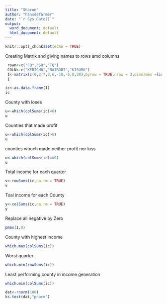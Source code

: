 ---
title: "Sharon"
author: "hansdefarmer"
date: "`r Sys.Date()`"
output:
  word_document: default
  html_document: default
---

```{r setup, include=TRUE}
knitr::opts_chunk$set(echo = TRUE)
```

Creating Matrix and giving names to rows amd columns
```{r}
 rown<-c("FQ","SQ","TQ")
 COLN<-c("KERICH0","NAIROBI","KISUMU")
 I<-matrix(c(0,2,7,3,6,-10,-5,8,20),byrow = TRUE,nrow = 3,dimnames =list (rown,COLN))
 I
```

```{r}
ic<-as.data.frame(I)
ic
```
County with loses
```{r}
u<-which(colSums(ic)<0)
u
```
Counties that made profit
```{r}
u<-which(colSums(ic)>0)
u
```
counties whuch made neither profit nor loss
```{r}
u<-which(colSums(ic)==0)
u
```
Total income for each quarter
```{r}
v<-rowSums(ic,na.rm = TRUE)
v

```
Toal income for each County
```{r}
y<-colSums(ic,na.rm = TRUE)
y
```
Replace all negative by Zero
```{r}
pmax(I,0)
```
County with highest income
```{r}

which.max(colSums(ic))
```
Worst quarter
```{r}
which.min(rowSums(ic))
```
Least performing county in income generation
```{r}
which.min(colSums(ic))
```
```{r}
dat<-rnorm(100)
ks.test(dat,"pnorm")
```



